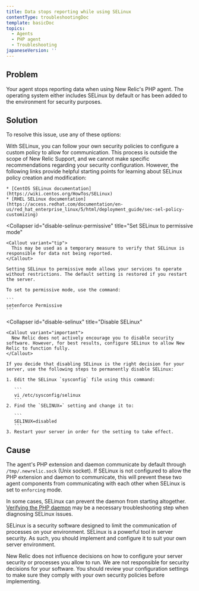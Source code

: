 ```yaml
---
title: Data stops reporting while using SELinux
contentType: troubleshootingDoc
template: basicDoc
topics:
  - Agents
  - PHP agent
  - Troubleshooting
japaneseVersion: ''
---
```


## Problem

Your agent stops reporting data when using New Relic's PHP agent. The operating system either includes SELinux by default or has been added to the environment for security purposes.

## Solution

To resolve this issue, use any of these options:

<CollapserGroup>
  <Collapser
    id="config-selinux-allow"
    title="Configure SELinux to allow New Relic to communicate"
  >
    With SELinux, you can follow your own security policies to configure a custom policy to allow for communication. This process is outside the scope of New Relic Support, and we cannot make specific recommendations regarding your security configuration. However, the following links provide helpful starting points for learning about SELinux policy creation and modification:

    * [CentOS SELinux documentation](https://wiki.centos.org/HowTos/SELinux)
    * [RHEL SELinux documentation](https://access.redhat.com/documentation/en-us/red_hat_enterprise_linux/5/html/deployment_guide/sec-sel-policy-customizing)
  </Collapser>

  <Collapser
    id="disable-selinux-permissive"
    title="Set SELinux to permissive mode"
  >
    <Callout variant="tip">
      This may be used as a temporary measure to verify that SELinux is responsible for data not being reported.
    </Callout>

    Setting SELinux to permissive mode allows your services to operate without restrictions. The default setting is restored if you restart the server.

    To set to permissive mode, use the command:

    ```
    setenforce Permissive
    ```
  </Collapser>

  <Collapser
    id="disable-selinux"
    title="Disable SELinux"
  >
    <Callout variant="important">
      New Relic does not actively encourage you to disable security software. However, for best results, configure SELinux to allow New Relic to function fully.
    </Callout>

    If you decide that disabling SELinux is the right decision for your server, use the following steps to permanently disable SELinux:

    1. Edit the SELinux `sysconfig` file using this command:

       ```
       vi /etc/sysconfig/selinux
       ```
    2. Find the `SELINUX=` setting and change it to:

       ```
       SELINUX=disabled
       ```
    3. Restart your server in order for the setting to take effect.
  </Collapser>
</CollapserGroup>

## Cause

The agent's PHP extension and daemon communicate by default through `/tmp/.newrelic.sock` (Unix socket). If SELinux is not configured to allow the PHP extension and daemon to communicate, this will prevent these two agent components from communicating with each other when SELinux is set to `enforcing` mode.

In some cases, SELinux can prevent the daemon from starting altogether. [Verifying the PHP daemon](https://docs.newrelic.com/docs/agents/php-agent/troubleshooting/verifying-php-daemon) may be a necessary troubleshooting step when diagnosing SELinux issues.

SELinux is a security software designed to limit the communication of processes on your environment. SELinux is a powerful tool in server security. As such, you should implement and configure it to suit your own server environment.

New Relic does not influence decisions on how to configure your server security or processes you allow to run. We are not responsible for security decisions for your software. You should review your configuration settings to make sure they comply with your own security policies before implementing.
